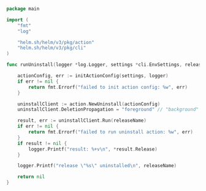 ```go
package main

import (
	"fmt"
	"log"

	"helm.sh/helm/v3/pkg/action"
	"helm.sh/helm/v3/pkg/cli"
)

func runUninstall(logger *log.Logger, settings *cli.EnvSettings, releaseName string) error {

	actionConfig, err := initActionConfig(settings, logger)
	if err != nil {
		return fmt.Errorf("failed to init action config: %w", err)
	}

	uninstallClient := action.NewUninstall(actionConfig)
	uninstallClient.DeletionPropagation = "foreground" // "background" or "orphan"

	result, err := uninstallClient.Run(releaseName)
	if err != nil {
		return fmt.Errorf("failed to run uninstall action: %w", err)
	}
	if result != nil {
		logger.Printf("result: %+v\n", *result.Release)
	}

	logger.Printf("release \"%s\" uninstalled\n", releaseName)

	return nil
}

```
